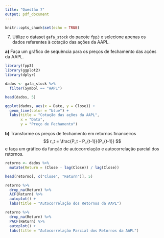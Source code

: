 ---
title: "Questão 7"
output: pdf_document
---

```{r setup, include=FALSE}
knitr::opts_chunk$set(echo = TRUE)
```

7. Utilize o dataset `gafa_stock` do pacote `fpp3` e selecione apenas os dados referentes à cotação das ações da AAPL.


 **a)** Faça um gráfico de sequência para os preços de fechamento das ações da AAPL.

```{r include=FALSE}
library(fpp3)
library(ggplot2)
library(dplyr)
```


```{r echo=TRUE}
dados <- gafa_stock %>%
  filter(Symbol == "AAPL")
```

```{r echo=FALSE}
head(dados, 5)
```


```{r echo=TRUE}
ggplot(dados, aes(x = Date, y = Close)) +
  geom_line(color = "blue") +
  labs(title = "Cotação das ações da AAPL",
       x = "Data",
       y = "Preço de Fechamento")
```


**b)** Transforme os preços de fechamento em retornos financeiros
$$ r_t = \frac{P_t - P_{t-1}}{P_{t-1}} $$
e faça um gráfico da função de autocorrelação e autocorrelação parcial dos retornos.

```{r echo=TRUE}
retorno <- dados %>%
  mutate(Return = (Close - lag(Close)) / lag(Close))
```

```{r echo=FALSE}
head(retorno[, c("Close", "Return")], 5)
```

```{r}
retorno %>%
  drop_na(Return) %>%  
  ACF(Return) %>%
  autoplot() +
  labs(title = "Autocorrelação dos Retornos da AAPL")
```

```{r}
retorno %>%
  drop_na(Return) %>%  
  PACF(Return) %>%
  autoplot() +
  labs(title = "Autocorrelação Parcial dos Retornos da AAPL")
```


